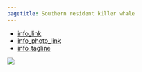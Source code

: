 ```yaml
---
pagetitle: Southern resident killer whale
---
```


- [info_link](https://www.fisheries.noaa.gov/west-coast/endangered-species-conservation/southern-resident-killer-whale-orcinus-orca)
- [info_photo_link](https://olympiccoast.noaa.gov/library/pixpages/librarypixpg_orca.html)
- [info_tagline](Southern Resident killer whales spend several months of the summer and fall each year in Washington State's Puget Sound. This population was listed as endangered in 2005 under the Endangered Species Act. Three main causes of the decline of Southern Residents are: reduced quantity and quality of prey, persistent organic pollutants, and noise and disturbance from vessels.)


![](figures/S.LR.13.14 - Southern Resident Killer Whale Abundance 1976-2017.jpg)
